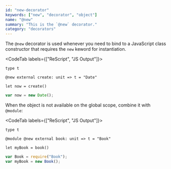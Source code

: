 ```yaml
---
id: "new-decorator"
keywords: ["new", "decorator", "object"]
name: "@new"
summary: "This is the `@new` decorator."
category: "decorators"
---
```


The `@new` decorator is used whenever you need to bind to a JavaScript class constructor that requires the `new` keword for instantiation.

<CodeTab labels={["ReScript", "JS Output"]}>

```re
type t

@new external create: unit => t = "Date"

let now = create()
```

```js
var now = new Date();
```

</CodeTab>

When the object is not available on the global scope, combine it with `@module`:

<CodeTab labels={["ReScript", "JS Output"]}>

```res
type t

@module @new external book: unit => t = "Book"

let myBook = book()
```

```js
var Book = require("Book");
var myBook = new Book();
```

</CodeTab>

